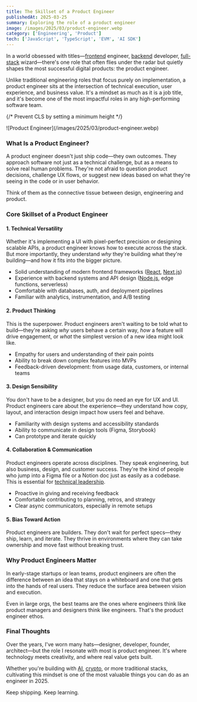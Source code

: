 ```yaml
---
title: The Skillset of a Product Engineer 
publishedAt: 2025-03-25
summary: Exploring the role of a product engineer
image: /images/2025/03/product-engineer.webp
category: ['Engineering', 'Product']
tech: ['JavaScript', 'TypeScript', 'EVM', 'AI SDK']
---
```


In a world obsessed with titles—[frontend](/frontend) engineer, [backend](/backend) developer, [full-stack](/fullstack) wizard—there's one role that often flies under the radar but quietly shapes the most successful digital products: the product engineer.

Unlike traditional engineering roles that focus purely on implementation, a product engineer sits at the intersection of technical execution, user experience, and business value. It's a mindset as much as it is a job title, and it's become one of the most impactful roles in any high-performing software team.

{/* Prevent CLS by setting a minimum height */}
<div style={{ minHeight: '300px' }}>
![Product Engineer](/images/2025/03/product-engineer.webp)
</div>

### What Is a Product Engineer?

A product engineer doesn't just ship code—they own outcomes. They approach software not just as a technical challenge, but as a means to solve real human problems. They're not afraid to question product decisions, challenge UX flows, or suggest new ideas based on what they're seeing in the code or in user behavior.

Think of them as the connective tissue between design, engineering and product.

### Core Skillset of a Product Engineer

#### 1. **Technical Versatility**
Whether it's implementing a UI with pixel-perfect precision or designing scalable APIs, a product engineer knows how to execute across the stack. But more importantly, they understand *why* they're building what they're building—and how it fits into the bigger picture.

- Solid understanding of modern frontend frameworks ([React](/tech/react), [Next.js](/tech/next-js))
- Experience with backend systems and API design ([Node.js](/tech/nodejs), edge functions, serverless)
- Comfortable with databases, auth, and deployment pipelines
- Familiar with analytics, instrumentation, and A/B testing

#### 2. **Product Thinking**
This is the superpower. Product engineers aren't waiting to be told what to build—they're asking *why* users behave a certain way, *how* a feature will drive engagement, or *what* the simplest version of a new idea might look like.

- Empathy for users and understanding of their pain points
- Ability to break down complex features into MVPs
- Feedback-driven development: from usage data, customers, or internal teams

#### 3. **Design Sensibility**
You don't have to be a designer, but you do need an eye for UX and UI. Product engineers care about the experience—they understand how copy, layout, and interaction design impact how users feel and behave.

- Familiarity with design systems and accessibility standards
- Ability to communicate in design tools (Figma, Storybook)
- Can prototype and iterate quickly

#### 4. **Collaboration & Communication**
Product engineers operate across disciplines. They speak engineering, but also business, design, and customer success. They're the kind of people who jump into a Figma file or a Notion doc just as easily as a codebase. This is essential for [technical leadership](/lead).

- Proactive in giving and receiving feedback
- Comfortable contributing to planning, retros, and strategy
- Clear async communicators, especially in remote setups

#### 5. **Bias Toward Action**
Product engineers are builders. They don't wait for perfect specs—they ship, learn, and iterate. They thrive in environments where they can take ownership and move fast without breaking trust.

### Why Product Engineers Matter

In early-stage startups or lean teams, product engineers are often the difference between an idea that stays on a whiteboard and one that gets into the hands of real users. They reduce the surface area between vision and execution.

Even in large orgs, the best teams are the ones where engineers think like product managers and designers think like engineers. That's the product engineer ethos.

### Final Thoughts

Over the years, I've worn many hats—designer, developer, founder, architect—but the role I resonate with most is product engineer. It's where technology meets creativity, and where real value gets built.

Whether you're building with [AI](/ai), [crypto](/web3), or more traditional stacks, cultivating this mindset is one of the most valuable things you can do as an engineer in 2025.

Keep shipping. Keep learning. 